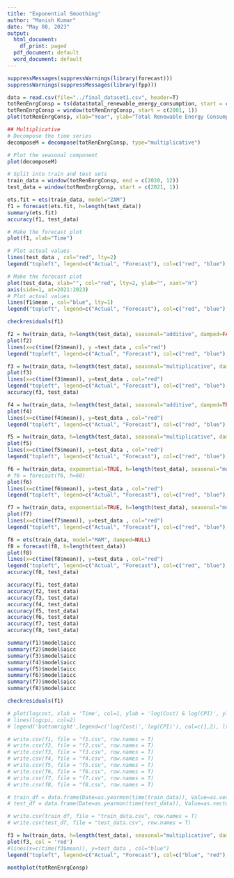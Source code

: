 ---
title: "Exponential Smoothing"
author: "Manish Kumar"
date: "May 08, 2023"
output:
  html_document:
    df_print: paged
  pdf_document: default
  word_document: default
---

```{r}
suppressMessages(suppressWarnings(library(forecast)))
suppressWarnings(suppressMessages(library(fpp)))

data = read.csv(file="../final_dataset1.csv", header=T)
totRenEnrgConsp = ts(data$total_renewable_energy_consumption, start = c(1973, 1), frequency=12)
totRenEnrgConsp = window(totRenEnrgConsp, start = c(2001, 1))
plot(totRenEnrgConsp, xlab="Year", ylab="Total Renewable Energy Consumption", main="Total Renewable Energy Consumption")
```

```{r}
## Multiplicative
# Decompose the time series
decomposeM = decompose(totRenEnrgConsp, type="multiplicative")

# Plot the seasonal component
plot(decomposeM)
```

```{r}
# Split into train and test sets
train_data = window(totRenEnrgConsp, end = c(2020, 12))
test_data = window(totRenEnrgConsp, start = c(2021, 1))

ets.fit = ets(train_data, model="ZAM")
f1 = forecast(ets.fit, h=length(test_data))
summary(ets.fit)
accuracy(f1, test_data)
```

```{r}
# Make the forecast plot
plot(f1, xlab="Time")

# Plot actual values
lines(test_data , col="red", lty=2)
legend("topleft", legend=c("Actual", "Forecast"), col=c("red", "blue"), lty=c(2, 1))
```

```{r}
# Make the forecast plot
plot(test_data, xlab="", col="red", lty=2, ylab="", xaxt="n")
axis(side=1, at=2021:2023)
# Plot actual values
lines(f1$mean , col="blue", lty=1)
legend("topleft", legend=c("Actual", "Forecast"), col=c("red", "blue"), lty=c(2, 1))
```
```{r}
checkresiduals(f1)
```

```{r}
f2 = hw(train_data, h=length(test_data), seasonal="additive", damped=FALSE)
plot(f2)
lines(x=c(time(f2$mean)), y =test_data , col="red")
legend("topleft", legend=c("Actual", "Forecast"), col=c("red", "blue"), lty=1)
```


```{r}
f3 = hw(train_data, h=length(test_data), seasonal="multiplicative", damped=FALSE)
plot(f3)
lines(x=c(time(f3$mean)), y=test_data , col="red")
legend("topleft", legend=c("Actual", "Forecast"), col=c("red", "blue"), lty=1)
accuracy(f3, test_data)
```


```{r}
f4 = hw(train_data, h=length(test_data), seasonal="additive", damped=TRUE)
plot(f4)
lines(x=c(time(f4$mean)), y=test_data , col="red")
legend("topleft", legend=c("Actual", "Forecast"), col=c("red", "blue"), lty=1)
```


```{r}
f5 = hw(train_data, h=length(test_data), seasonal="multiplicative", damped=TRUE)
plot(f5)
lines(x=c(time(f5$mean)), y=test_data , col="red")
legend("topleft", legend=c("Actual", "Forecast"), col=c("red", "blue"), lty=1)
```

```{r}
f6 = hw(train_data, exponential=TRUE, h=length(test_data), seasonal="multiplicative", damped=T)
# f6 = forecast(f6, h=60)
plot(f6)
lines(x=c(time(f6$mean)), y=test_data , col="red")
legend("topleft", legend=c("Actual", "Forecast"), col=c("red", "blue"), lty=1)
```


```{r}
f7 = hw(train_data, exponential=TRUE, h=length(test_data), seasonal="multiplicative", damped=F)
plot(f7)
lines(x=c(time(f7$mean)), y=test_data , col="red")
legend("topleft", legend=c("Actual", "Forecast"), col=c("red", "blue"), lty=1)
```

```{r}
f8 = ets(train_data, model="MAM", damped=NULL)
f8 = forecast(f8, h=length(test_data))
plot(f8)
lines(x=c(time(f8$mean)), y=test_data , col="red")
legend("topleft", legend=c("Actual", "Forecast"), col=c("red", "blue"), lty=1)
accuracy(f8, test_data)
```

```{r}
accuracy(f1, test_data)
accuracy(f2, test_data)
accuracy(f3, test_data)
accuracy(f4, test_data)
accuracy(f5, test_data)
accuracy(f6, test_data)
accuracy(f7, test_data)
accuracy(f8, test_data)
```


```{r}
summary(f1)$model$aicc
summary(f2)$model$aicc
summary(f3)$model$aicc
summary(f4)$model$aicc
summary(f5)$model$aicc
summary(f6)$model$aicc
summary(f7)$model$aicc
summary(f8)$model$aicc
```

```{r}
checkresiduals(f1)
```

```{r}
# plot(logcost, xlab = 'Time', col=1, ylab = 'log(Cost) & log(CPI)', ylim = c(3.2,4.8))
# lines(logcpi, col=2)
# legend('bottomright',legend=c('log(Cost)','log(CPI)'), col=c(1,2), lty=1)
```

```{r}
# write.csv(f1, file = "f1.csv", row.names = T)
# write.csv(f2, file = "f2.csv", row.names = T)
# write.csv(f3, file = "f3.csv", row.names = T)
# write.csv(f4, file = "f4.csv", row.names = T)
# write.csv(f5, file = "f5.csv", row.names = T)
# write.csv(f6, file = "f6.csv", row.names = T)
# write.csv(f7, file = "f7.csv", row.names = T)
# write.csv(f8, file = "f8.csv", row.names = T)

```

```{r}
# train_df = data.frame(Date=as.yearmon(time(train_data)), Value=as.vector(train_data))
# test_df = data.frame(Date=as.yearmon(time(test_data)), Value=as.vector(test_data))

# write.csv(train_df, file = "train_data.csv", row.names = T)
# write.csv(test_df, file = "test_data.csv", row.names = T)
```

```{r}
f3 = hw(train_data, h=length(test_data), seasonal="multiplicative", damped=FALSE)
plot(f3, col = 'red')
#lines(x=c(time(f3$mean)), y=test_data , col="blue")
legend("topleft", legend=c("Actual", "Forecast"), col=c("blue", "red"), lty=1)
```








```{r}
monthplot(totRenEnrgConsp)
```